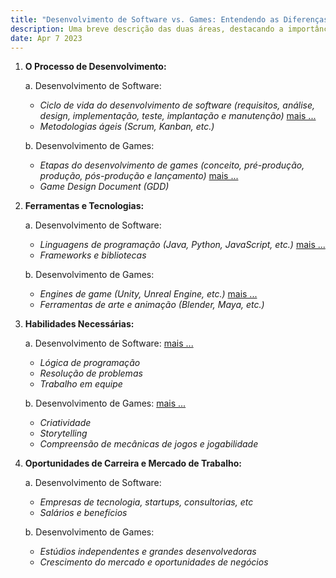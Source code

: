 ```yaml
---
title: "Desenvolvimento de Software vs. Games: Entendendo as Diferenças e Semelhanças entre as Duas Áreas"
description: Uma breve descrição das duas áreas, destacando a importância e o crescimento do mercado de desenvolvimento de software e games.
date: Apr 7 2023
---
```


1. **O Processo de Desenvolvimento:**

    a. Desenvolvimento de Software:
    - _Ciclo de vida do desenvolvimento de software (requisitos, análise, design, implementação, teste, implantação e manutenção)_ [mais ...](/posts/cod-SDLC-111106042023)
    - _Metodologias ágeis (Scrum, Kanban, etc.)_

    b. Desenvolvimento de Games:
     - _Etapas do desenvolvimento de games (conceito, pré-produção, produção, pós-produção e lançamento)_ [mais ...](/posts/gam-EDG-113406042023)
     - _Game Design Document (GDD)_

2. **Ferramentas e Tecnologias:**

    a. Desenvolvimento de Software:
     - _Linguagens de programação (Java, Python, JavaScript, etc.)_ [mais ...](/posts/cod-linguagens-123607042023)
     - _Frameworks e bibliotecas_

    b. Desenvolvimento de Games:
      - _Engines de game (Unity, Unreal Engine, etc.)_ [mais ...](/posts/gam-12042023)
      - _Ferramentas de arte e animação (Blender, Maya, etc.)_

3. **Habilidades Necessárias:**

    a. Desenvolvimento de Software: [mais ...](/posts/cod-13042023)
     - _Lógica de programação_
     - _Resolução de problemas_
     - _Trabalho em equipe_

    b. Desenvolvimento de Games: [mais ...](/posts/gam-14042023)
      - _Criatividade_
      - _Storytelling_
      - _Compreensão de mecânicas de jogos e jogabilidade_

4. **Oportunidades de Carreira e Mercado de Trabalho:**

    a. Desenvolvimento de Software:
     - _Empresas de tecnologia, startups, consultorias, etc_
     - _Salários e benefícios_

    b. Desenvolvimento de Games:
      - _Estúdios independentes e grandes desenvolvedoras_
      - _Crescimento do mercado e oportunidades de negócios_




